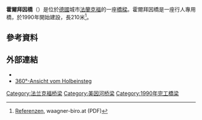 '''霍爾拜因橋'''（{{lang-de|Holbeinsteg}}）是位於[[德國|德國]]城市[[法蘭克福|法蘭克福]]的一座[[橋樑|橋樑]]。霍爾拜因橋是一座行人專用橋，於1990年開始建設，長210米<ref name="waagner">[http://www.waagner-biro.at/uploads/tx_waagnerbiroreferenzen/Holbeinsteg_DE.pdf Referenzen]{{dead link|date=2018年1月 |bot=InternetArchiveBot |fix-attempted=yes }}, waagner-biro.at (PDF)</ref>。
==參考資料==
<references />
== 外部連結 ==
{{Commonscat|Holbeinsteg|Holbeinsteg}}
* {{Structurae|structures|s0005257}}
* [https://web.archive.org/web/20110102064453/http://www.frankfurt360.de/60329hsn/index.htm 360°-Ansicht vom Holbeinsteg]

[[Category:法兰克福桥梁|Category:法兰克福桥梁]]
[[Category:美因河桥梁|Category:美因河桥梁]]
[[Category:1990年完工橋梁|Category:1990年完工橋梁]]
